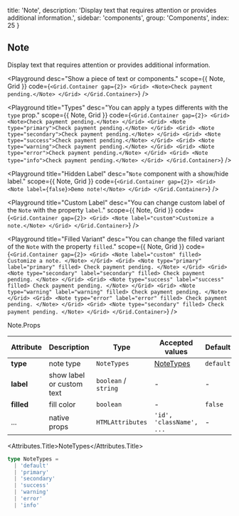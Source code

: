 
  title: 'Note',
  description:
    'Display text that requires attention or provides additional information.',
  sidebar: 'components',
  group: 'Components',
  index: 25
}

## Note

Display text that requires attention or provides additional information.

<Playground
  desc="Show a piece of text or components."
  scope={{ Note, Grid }}
  code={`
<Grid.Container gap={2}>
  <Grid>
    <Note>Check payment pending.</Note>
  </Grid>
</Grid.Container>
`}
/>

<Playground
  title="Types"
  desc="You can apply a types differents with the `type` prop."
  scope={{ Note, Grid }}
  code={`
<Grid.Container gap={2}>
  <Grid>
    <Note>Check payment pending.</Note>
  </Grid>
  <Grid>
    <Note type="primary">Check payment pending.</Note>
  </Grid>
  <Grid>
    <Note type="secondary">Check payment pending.</Note>
  </Grid>
  <Grid>
    <Note type="success">Check payment pending.</Note>
  </Grid>
  <Grid>
    <Note type="warning">Check payment pending.</Note>
  </Grid>
  <Grid>
    <Note type="error">Check payment pending.</Note>
  </Grid>
  <Grid>
    <Note type="info">Check payment pending.</Note>
  </Grid>
</Grid.Container>
`}
/>

<Playground
  title="Hidden Label"
  desc="`Note` component with a show/hide label."
  scope={{ Note, Grid }}
  code={`
<Grid.Container gap={2}>
  <Grid>
    <Note label={false}>Demo note!</Note>
  </Grid>
</Grid.Container>
`}
/>

<Playground
  title="Custom Label"
  desc="You can change custom label of the `Note` with the property `label`."
  scope={{ Note, Grid }}
  code={`
<Grid.Container gap={2}>
  <Grid>
    <Note label="custom">Customize a note.</Note>
  </Grid>
</Grid.Container>
`}
/>

<Playground
  title="Filled Variant"
  desc="You can change the filled variant of the `Note` with the property `filled`."
  scope={{ Note, Grid }}
  code={`
<Grid.Container gap={2}>
  <Grid>
    <Note label="custom" filled>
      Customize a note.
    </Note>
  </Grid>
  <Grid>
    <Note type="primary" label="primary" filled>
      Check payment pending.
    </Note>
  </Grid>
  <Grid>
    <Note type="secondary" label="secondary" filled>
      Check payment pending.
    </Note>
  </Grid>
  <Grid>
    <Note type="success" label="success" filled>
      Check payment pending.
    </Note>
  </Grid>
  <Grid>
    <Note type="warning" label="warning" filled>
      Check payment pending.
    </Note>
  </Grid>
  <Grid>
    <Note type="error" label="error" filled>
      Check payment pending.
    </Note>
  </Grid>
  <Grid>
    <Note type="secondary" filled>
      Check payment pending.
    </Note>
  </Grid>
</Grid.Container>
`}
/>

<Attributes edit="/pages/docs/components/note.mdx">
<Attributes.Title>Note.Props</Attributes.Title>

| Attribute  | Description               | Type                 | Accepted values          | Default   |
| ---------- | ------------------------- | -------------------- | ------------------------ | --------- |
| **type**   | note type                 | `NoteTypes`          | [NoteTypes](#nodetypes)  | `default` |
| **label**  | show label or custom text | `boolean` / `string` | -                        | -         |
| **filled** | fill color                | `boolean`            | -                        | `false`   |
| ...        | native props              | `HTMLAttributes`     | `'id', 'className', ...` | -         |

<Attributes.Title>NoteTypes</Attributes.Title>

```ts
type NoteTypes =
  | 'default'
  | 'primary'
  | 'secondary'
  | 'success'
  | 'warning'
  | 'error'
  | 'info'
```

</Attributes>

